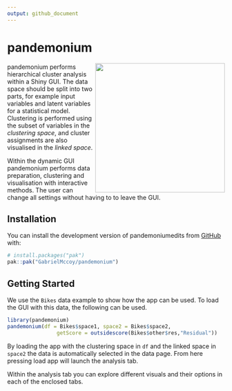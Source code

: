 ```yaml
---
output: github_document
---
```



# pandemonium

<!-- badges: start -->
<img src="vignettes/Images/pandemonium.png" height="300px" align="right"/>
<!-- badges: end -->

pandemonium performs hierarchical cluster analysis within a Shiny GUI. The data space should be split into two parts, for example input variables and latent variables for a statistical model. Clustering is performed using the subset of variables in the *clustering space*, and cluster assignments are also visualised in the *linked space*.

Within the dynamic GUI pandemonium performs data preparation, clustering and visualisation with interactive methods. The user can change all settings without having to to leave the GUI.


## Installation

You can install the development version of pandemoniumedits from [GitHub](https://github.com/GabrielMccoy/pandemonium) with:

``` r
# install.packages("pak")
pak::pak("GabrielMccoy/pandemonium")
```

## Getting Started

We use the `Bikes` data example to show how the app can be used. To load the GUI with this data, the following can be used.
``` r
library(pandemonium)
pandemonium(df = Bikes$space1, space2 = Bikes$space2, 
                getScore = outsidescore(Bikes$other$res,"Residual"))
```
By loading the app with the clustering space in `df` and the linked space in `space2` the data is automatically selected in the data page. From here pressing load app will launch the analysis tab.

Within the analysis tab you can explore different visuals and their options in each of the enclosed tabs.

